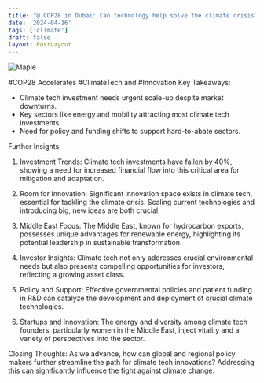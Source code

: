 ```yaml
---
title: "@ COP28 in Dubai: Can technology help solve the climate crisis?"
date: '2024-04-16'
tags: ['climate']
draft: false
layout: PostLayout
---
```


<div className="flex justify-center">
  <div className="my-1 w-full px-2 xl:my-1 xl:w-1/2 xl:px-2">
    <img src="https://img.youtube.com/vi/fmJk5odsP-M/0.jpg" alt="Maple" className="mx-auto h-58 w-auto" />
  </div>
</div>

#COP28 Accelerates #ClimateTech and #Innovation
Key Takeaways:
- Climate tech investment needs urgent scale-up despite market downturns.
- Key sectors like energy and mobility attracting most climate tech investments.
- Need for policy and funding shifts to support hard-to-abate sectors.

Further Insights
1. Investment Trends:
Climate tech investments have fallen by 40%, showing a need for increased financial flow into this critical area for mitigation and adaptation.

2. Room for Innovation:
Significant innovation space exists in climate tech, essential for tackling the climate crisis. Scaling current technologies and introducing big, new ideas are both crucial.

3. Middle East Focus:
The Middle East, known for hydrocarbon exports, possesses unique advantages for renewable energy, highlighting its potential leadership in sustainable transformation.

4. Investor Insights:
Climate tech not only addresses crucial environmental needs but also presents compelling opportunities for investors, reflecting a growing asset class.

5. Policy and Support:
Effective governmental policies and patient funding in R&D can catalyze the development and deployment of crucial climate technologies.

6. Startups and Innovation:
The energy and diversity among climate tech founders, particularly women in the Middle East, inject vitality and a variety of perspectives into the sector.

Closing Thoughts:
As we advance, how can global and regional policy makers further streamline the path for climate tech innovations? Addressing this can significantly influence the fight against climate change.
